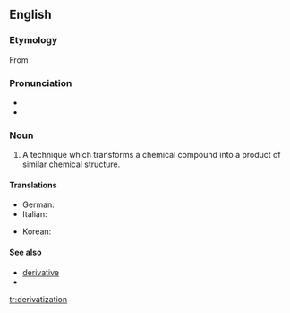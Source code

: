 ==English==

===Etymology===

From {{suffix|derivatize|ation}}

===Pronunciation===
* {{IPA|dəˌɹɪvətəˈzeɪʃən}}
* {{rhymes|eɪʃən}}

===Noun===
{{en-noun}}

# {{chemistry}} A technique which transforms a chemical compound into a product of similar chemical structure.

====Translations====
{{trans-top|technique for transforming a chemical}}
* German: {{t-|de|Derivatisierung|f}}
* Italian: {{t-|it|derivatizzazione|f}}
{{trans-mid}}
* Korean: {{t-|ko|유도체화|tr=yudochehwa|sc=Hang}}
{{trans-bottom}}

====See also====
* [[derivative]]
* {{pedialite}}

[[tr:derivatization]]